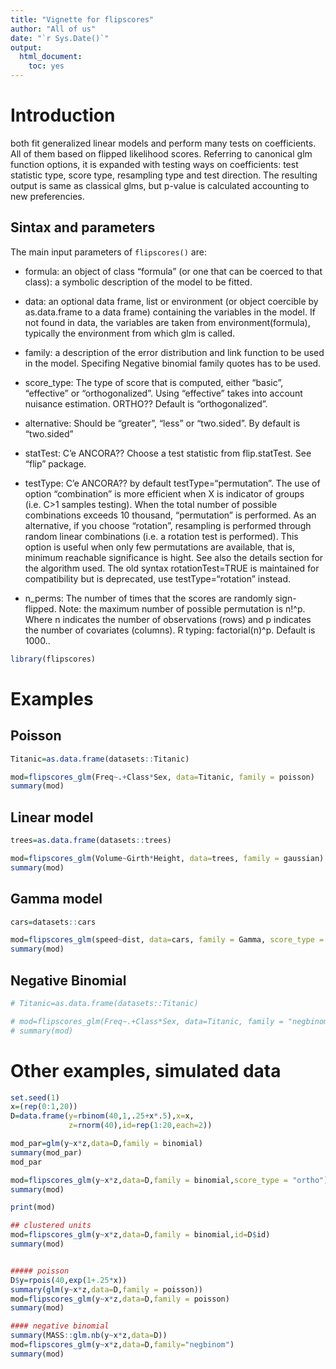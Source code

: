 ---
title: "Vignette for flipscores"
author: "All of us"
date: "`r Sys.Date()`"
output: 
  html_document: 
    toc: yes
---

# Introduction

both fit generalized linear models and perform many tests on coefficients.
All of them based on flipped likelihood scores. Referring to canonical glm function options,
it is expanded with testing ways on coefficients: test statistic type, score type,
resampling type and test direction. The resulting output is same as classical glms,
but p-value is calculated accounting to new preferencies.

## Sintax and parameters

The main input parameters of `flipscores()` are:   

- formula: an object of class "formula" (or one that can be coerced to that class): a symbolic description of the model to be fitted.
- data: an optional data frame, list or environment (or object coercible by as.data.frame to a data frame)
containing the variables in the model. If not found in data, the variables are taken from environment(formula),
typically the environment from which glm is called.
- family: a description of the error distribution and link function to be used in the model. Specifing Negative binomial family quotes has to be used.
- score_type: The type of score that is computed, either "basic", "effective" or "orthogonalized". Using "effective" takes into account nuisance estimation. ORTHO?? Default is "orthogonalized".
- alternative: Should be "greater", "less" or "two.sided". By default is "two.sided"

- statTest: C'e ANCORA?? Choose a test statistic from flip.statTest. See "flip" package.
- testType: C'e ANCORA?? by default testType="permutation". The use of option "combination" is more efficient when
X is indicator of groups (i.e. C>1 samples testing). When the total number of possible combinations exceeds 10 thousand,
"permutation" is performed. As an alternative, if you choose "rotation", resampling is performed through random linear
combinations (i.e. a rotation test is performed). This option is useful when only few permutations are available, that is,
minimum reachable significance is hight. See also the details section for the algorithm used. The old syntax rotationTest=TRUE
is maintained for compatibility but is deprecated, use testType="rotation" instead.

- n_perms: The number of times that the scores are randomly sign-flipped. Note: the maximum number of possible permutation is n!^p.
Where n indicates the number of observations (rows) and p indicates the number of
covariates (columns). R typing: factorial(n)^p. Default is 1000..

```{r}
library(flipscores)
```

# Examples

<!-- ## Logistic  -->

<!-- ```{r} -->

<!-- data(Titanic) -->
<!-- Titanic=dplyr::as_tibble(Titanic) -->

<!-- # Get the row indices to replicate -->
<!-- idx <- rep(1:nrow(Titanic),Titanic$n) -->
<!-- # Drop count column n -->
<!-- Titanic$n <- NULL -->
<!-- # replicate each row n-times -->
<!-- Titanic=Titanic[idx, ] -->
<!-- Titanic$Survived=as.factor(Titanic$Survived) -->

<!-- mod=flipscores_glm(Survived~.+Class*Sex,data=Titanic,family = binomial, score_type = "ortho") -->
<!-- summary(mod) -->
<!-- ``` -->

## Poisson 
 
```{r}

Titanic=as.data.frame(datasets::Titanic)

mod=flipscores_glm(Freq~.+Class*Sex, data=Titanic, family = poisson)
summary(mod)
```

## Linear model 
 
```{r}

trees=as.data.frame(datasets::trees)

mod=flipscores_glm(Volume~Girth*Height, data=trees, family = gaussian)
summary(mod)
```

## Gamma model 
 
```{r}

cars=datasets::cars

mod=flipscores_glm(speed~dist, data=cars, family = Gamma, score_type = "ortho")
summary(mod)
```

## Negative Binomial 
 
```{r}
# Titanic=as.data.frame(datasets::Titanic)

# mod=flipscores_glm(Freq~.+Class*Sex, data=Titanic, family = "negbinom")
# summary(mod)
```


# Other examples, simulated data

```{r}

set.seed(1)
x=(rep(0:1,20))
D=data.frame(y=rbinom(40,1,.25+x*.5),x=x,
             z=rnorm(40),id=rep(1:20,each=2))

mod_par=glm(y~x*z,data=D,family = binomial)
summary(mod_par)
mod_par

mod=flipscores_glm(y~x*z,data=D,family = binomial,score_type = "ortho")
summary(mod)

print(mod)

## clustered units
mod=flipscores_glm(y~x*z,data=D,family = binomial,id=D$id)
summary(mod)


##### poisson
D$y=rpois(40,exp(1+.25*x))
summary(glm(y~x*z,data=D,family = poisson))
mod=flipscores_glm(y~x*z,data=D,family = poisson)
summary(mod)

#### negative binomial
summary(MASS::glm.nb(y~x*z,data=D))
mod=flipscores_glm(y~x*z,data=D,family="negbinom")
summary(mod)

```


